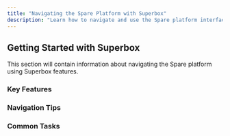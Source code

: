 ```yaml
---
title: "Navigating the Spare Platform with Superbox"
description: "Learn how to navigate and use the Spare platform interface with Superbox functionality"
---
```


<!-- This page appears to be empty in the original file. 
     Content needs to be added by the content team. -->

## Getting Started with Superbox

This section will contain information about navigating the Spare platform using Superbox features.

### Key Features

<!-- Add content about Superbox navigation features -->

### Navigation Tips

<!-- Add content about platform navigation -->

### Common Tasks

<!-- Add content about common platform tasks -->